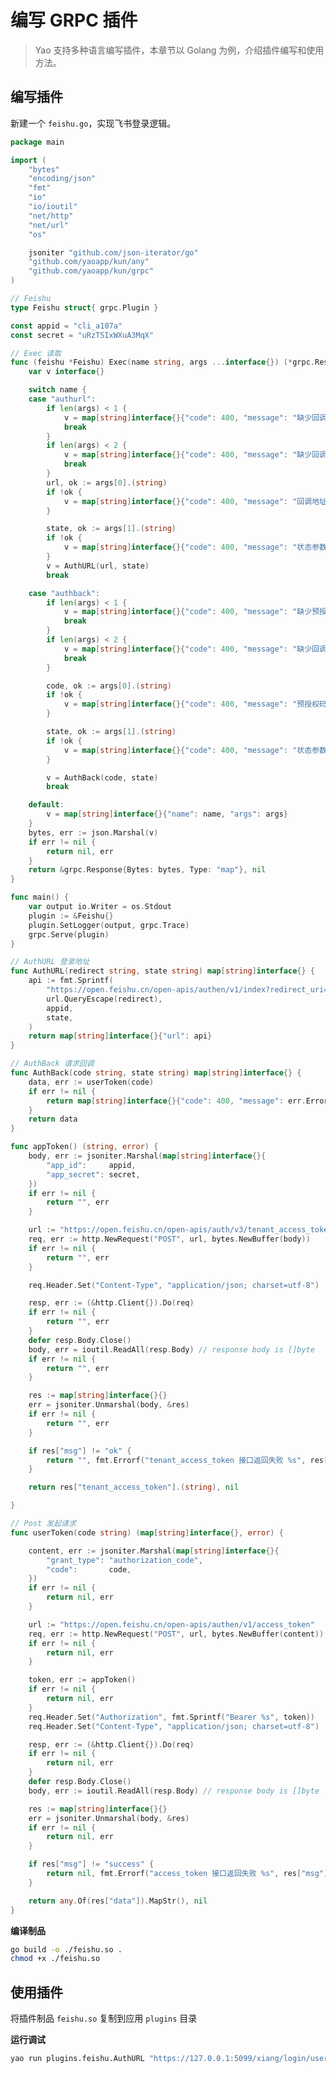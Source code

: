 # 编写 GRPC 插件

<blockquote>
  Yao 支持多种语言编写插件，本章节以 Golang 为例，介绍插件编写和使用方法。
</blockquote>

## 编写插件

新建一个 `feishu.go`，实现飞书登录逻辑。

<Detail title="查看源码">

```go
package main

import (
	"bytes"
	"encoding/json"
	"fmt"
	"io"
	"io/ioutil"
	"net/http"
	"net/url"
	"os"

	jsoniter "github.com/json-iterator/go"
	"github.com/yaoapp/kun/any"
	"github.com/yaoapp/kun/grpc"
)

// Feishu
type Feishu struct{ grpc.Plugin }

const appid = "cli_a107a"
const secret = "uRzTSIxWXuA3MqX"

// Exec 读取
func (feishu *Feishu) Exec(name string, args ...interface{}) (*grpc.Response, error) {
	var v interface{}

	switch name {
	case "authurl":
		if len(args) < 1 {
			v = map[string]interface{}{"code": 400, "message": "缺少回调地址参数", "args": args}
			break
		}
		if len(args) < 2 {
			v = map[string]interface{}{"code": 400, "message": "缺少回调状态参数", "args": args}
			break
		}
		url, ok := args[0].(string)
		if !ok {
			v = map[string]interface{}{"code": 400, "message": "回调地址数据类型错误", "args": args}
		}

		state, ok := args[1].(string)
		if !ok {
			v = map[string]interface{}{"code": 400, "message": "状态参数数据类型错误", "args": args}
		}
		v = AuthURL(url, state)
		break

	case "authback":
		if len(args) < 1 {
			v = map[string]interface{}{"code": 400, "message": "缺少预授权码参数", "args": args}
			break
		}
		if len(args) < 2 {
			v = map[string]interface{}{"code": 400, "message": "缺少回调状态参数", "args": args}
			break
		}

		code, ok := args[0].(string)
		if !ok {
			v = map[string]interface{}{"code": 400, "message": "预授权码数据类型错误", "args": args}
		}

		state, ok := args[1].(string)
		if !ok {
			v = map[string]interface{}{"code": 400, "message": "状态参数数据类型错误", "args": args}
		}

		v = AuthBack(code, state)
		break

	default:
		v = map[string]interface{}{"name": name, "args": args}
	}
	bytes, err := json.Marshal(v)
	if err != nil {
		return nil, err
	}
	return &grpc.Response{Bytes: bytes, Type: "map"}, nil
}

func main() {
	var output io.Writer = os.Stdout
	plugin := &Feishu{}
	plugin.SetLogger(output, grpc.Trace)
	grpc.Serve(plugin)
}

// AuthURL 登录地址
func AuthURL(redirect string, state string) map[string]interface{} {
	api := fmt.Sprintf(
		"https://open.feishu.cn/open-apis/authen/v1/index?redirect_uri=%s&app_id=%s&state=%s",
		url.QueryEscape(redirect),
		appid,
		state,
	)
	return map[string]interface{}{"url": api}
}

// AuthBack 请求回调
func AuthBack(code string, state string) map[string]interface{} {
	data, err := userToken(code)
	if err != nil {
		return map[string]interface{}{"code": 400, "message": err.Error()}
	}
	return data
}

func appToken() (string, error) {
	body, err := jsoniter.Marshal(map[string]interface{}{
		"app_id":     appid,
		"app_secret": secret,
	})
	if err != nil {
		return "", err
	}

	url := "https://open.feishu.cn/open-apis/auth/v3/tenant_access_token/internal"
	req, err := http.NewRequest("POST", url, bytes.NewBuffer(body))
	if err != nil {
		return "", err
	}

	req.Header.Set("Content-Type", "application/json; charset=utf-8")

	resp, err := (&http.Client{}).Do(req)
	if err != nil {
		return "", err
	}
	defer resp.Body.Close()
	body, err = ioutil.ReadAll(resp.Body) // response body is []byte
	if err != nil {
		return "", err
	}

	res := map[string]interface{}{}
	err = jsoniter.Unmarshal(body, &res)
	if err != nil {
		return "", err
	}

	if res["msg"] != "ok" {
		return "", fmt.Errorf("tenant_access_token 接口返回失败 %s", res["msg"])
	}

	return res["tenant_access_token"].(string), nil

}

// Post 发起请求
func userToken(code string) (map[string]interface{}, error) {

	content, err := jsoniter.Marshal(map[string]interface{}{
		"grant_type": "authorization_code",
		"code":       code,
	})
	if err != nil {
		return nil, err
	}

	url := "https://open.feishu.cn/open-apis/authen/v1/access_token"
	req, err := http.NewRequest("POST", url, bytes.NewBuffer(content))
	if err != nil {
		return nil, err
	}

	token, err := appToken()
	if err != nil {
		return nil, err
	}
	req.Header.Set("Authorization", fmt.Sprintf("Bearer %s", token))
	req.Header.Set("Content-Type", "application/json; charset=utf-8")

	resp, err := (&http.Client{}).Do(req)
	if err != nil {
		return nil, err
	}
	defer resp.Body.Close()
	body, err := ioutil.ReadAll(resp.Body) // response body is []byte

	res := map[string]interface{}{}
	err = jsoniter.Unmarshal(body, &res)
	if err != nil {
		return nil, err
	}

	if res["msg"] != "success" {
		return nil, fmt.Errorf("access_token 接口返回失败 %s", res["msg"])
	}

	return any.Of(res["data"]).MapStr(), nil
}
```

</Detail>

**编译制品**

```bash
go build -o ./feishu.so .
chmod +x ./feishu.so
```

## 使用插件

将插件制品 `feishu.so` 复制到应用 `plugins` 目录

**运行调试**

```bash
yao run plugins.feishu.AuthURL "https://127.0.0.1:5099/xiang/login/user?from=feishu" "login"
```

<Div style={{ display: "flex", justifyContent: "space-between" }}>
  <Link type="prev" title="编写云函数" link="进阶/编写云函数"></Link>
  <Link type="next" title="并发任务" link="进阶/并发任务"></Link>
</Div>
